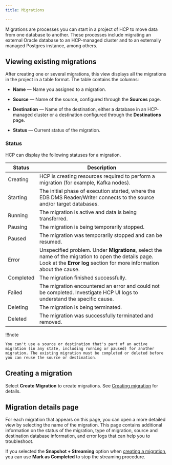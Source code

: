 ```yaml
---
title: Migrations

---
```


Migrations are processes you can start in a project of HCP to move data from one database to another. These processes include migrating an external Oracle database to an HCP-managed cluster and to an externally managed Postgres instance, among others.

## Viewing existing migrations

After creating one or several migrations, this view displays all the migrations in the project in a table format. The table contains the columns:

-   **Name** — Name you assigned to a migration.

-   **Source** — Name of the source, configured through the **Sources** page. 

-   **Destination** — Name of the destination, either a database in an HCP-managed cluster or a destination configured through the **Destinations** page.

-   **Status** — Current status of the migration.

### Status

HCP can display the following statuses for a migration.

| Status    | Description                                                                                                                                                                   |
| --------- | ----------------------------------------------------------------------------------------------------------------------------------------------------------------------------- |
| Creating  | HCP is creating resources required to perform a migration (for example, Kafka nodes).                                                                                         |
| Starting  | The initial phase of execution started, where the EDB DMS Reader/Writer connects to the source and/or target databases.                                                       |
| Running   | The migration is active and data is being transferred.                                                                                                                        |
| Pausing   | The migration is being temporarily stopped.                                                                                                                                   |
| Paused    | The migration was temporarily stopped and can be resumed.                                                                                                                     |
| Error     | Unspecified problem. Under **Migrations**, select the name of the migration to open the details page. Look at the **Error log** section for more information about the cause. |
| Completed | The migration finished successfully.                                                                                                                                          |
| Failed    | The migration encountered an error and could not be completed. Investigate HCP UI logs to understand the specific cause.                                                      |
| Deleting  | The migration is being terminated.                                                                                                                                            |
| Deleted   | The migration was successfully terminated and removed.                                                                                                                        |

!!!note

    You can't use a source or destination that's part of an active migration (in any state, including running or paused) for another migration. The existing migration must be completed or deleted before you can reuse the source or destination.

## Creating a migration

Select **Create Migration** to create migrations. See [Creating migration](../../../../migration-etl/data-migration-service/getting_started/create_migration.mdx) for details.

## Migration details page

For each migration that appears on this page, you can open a more detailed view by selecting the name of the migration. This page contains additional information on the status of the migration, type of migration, source and destination database information, and error logs that can help you to troubleshoot.

If you selected the **Snapshot + Streaming** option when [creating a migration](../../../../migration-etl/data-migration-service/getting_started/create_migration.mdx), you can use **Mark as Completed** to stop the streaming procedure.
